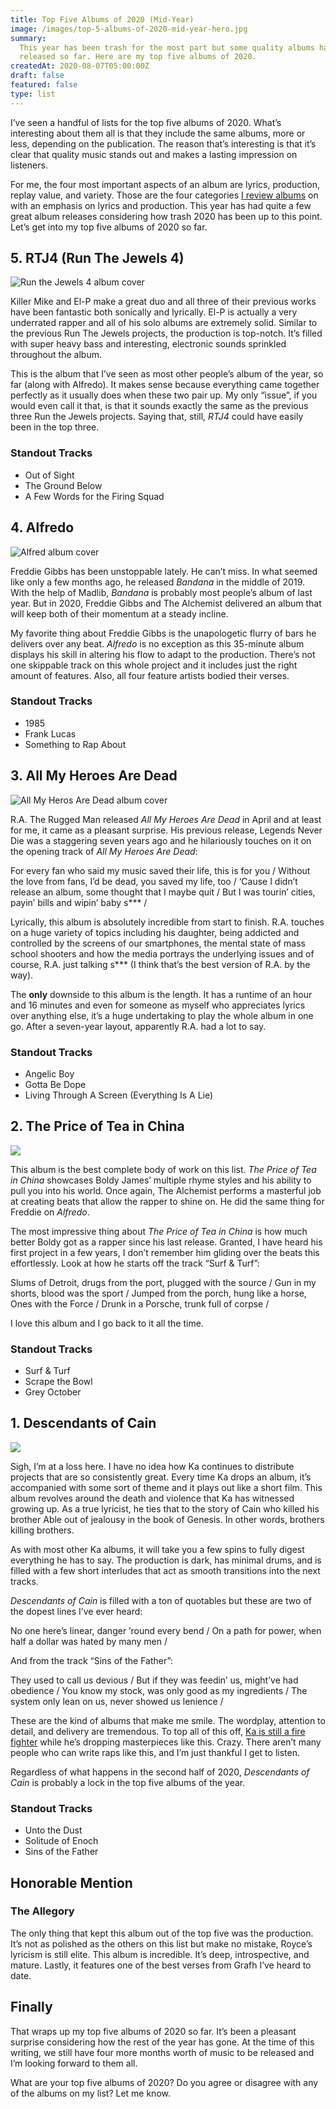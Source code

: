 ```yaml
---
title: Top Five Albums of 2020 (Mid-Year)
image: /images/top-5-albums-of-2020-mid-year-hero.jpg
summary:
  This year has been trash for the most part but some quality albums have been
  released so far. Here are my top five albums of 2020.
createdAt: 2020-08-07T05:00:00Z
draft: false
featured: false
type: list
---
```


I’ve seen a handful of lists for the top five albums of 2020. What’s interesting about them all is that they include the same albums, more or less, depending on the publication. The reason that’s interesting is that it’s clear that quality music stands out and makes a lasting impression on listeners.

For me, the four most important aspects of an album are lyrics, production, replay value, and variety. Those are the four categories [I review albums](/reviews) on with an emphasis on lyrics and production. This year has had quite a few great album releases considering how trash 2020 has been up to this point. Let’s get into my top five albums of 2020 so far.

## 5. RTJ4 (Run The Jewels 4)

![Run the Jewels 4 album cover](/images/rtj-4-album-cover.jpg)

Killer Mike and El-P make a great duo and all three of their previous works have been fantastic both sonically and lyrically. El-P is actually a very underrated rapper and all of his solo albums are extremely solid. Similar to the previous Run The Jewels projects, the production is top-notch. It’s filled with super heavy bass and interesting, electronic sounds sprinkled throughout the album.

This is the album that I’ve seen as most other people’s album of the year, so far (along with Alfredo). It makes sense because everything came together perfectly as it usually does when these two pair up. My only “issue”, if you would even call it that, is that it sounds exactly the same as the previous three Run the Jewels projects. Saying that, still, _RTJ4_ could have easily been in the top three.

### Standout Tracks

- Out of Sight
- The Ground Below
- A Few Words for the Firing Squad

## 4. Alfredo

![Alfred album cover](/images/alfredo-album-cover.jpg)

Freddie Gibbs has been unstoppable lately. He can’t miss. In what seemed like only a few months ago, he released _Bandana_ in the middle of 2019. With the help of Madlib, _Bandana_ is probably most people’s album of last year. But in 2020, Freddie Gibbs and The Alchemist delivered an album that will keep both of their momentum at a steady incline.

My favorite thing about Freddie Gibbs is the unapologetic flurry of bars he delivers over any beat. _Alfredo_ is no exception as this 35-minute album displays his skill in altering his flow to adapt to the production. There’s not one skippable track on this whole project and it includes just the right amount of features. Also, all four feature artists bodied their verses.

### Standout Tracks

- 1985
- Frank Lucas
- Something to Rap About

## 3. All My Heroes Are Dead

![All My Heros Are Dead album cover](/images/all-my-heros-are-dead-album-cover.jpg)

R.A. The Rugged Man released _All My Heroes Are Dead_ in April and at least for me, it came as a pleasant surprise. His previous release, Legends Never Die was a staggering seven years ago and he hilariously touches on it on the opening track of _All My Heroes Are Dead_:

<Quote>
  For every fan who said my music saved their life, this is for you / Without
  the love from fans, I’d be dead, you saved my life, too / ‘Cause I didn’t
  release an album, some thought that I maybe quit / But I was tourin’ cities,
  payin’ bills and wipin’ baby s*** /
</Quote>

Lyrically, this album is absolutely incredible from start to finish. R.A. touches on a huge variety of topics including his daughter, being addicted and controlled by the screens of our smartphones, the mental state of mass school shooters and how the media portrays the underlying issues and of course, R.A. just talking s\*\*\* (I think that’s the best version of R.A. by the way).

The **only** downside to this album is the length. It has a runtime of an hour and 16 minutes and even for someone as myself who appreciates lyrics over anything else, it’s a huge undertaking to play the whole album in one go. After a seven-year layout, apparently R.A. had a lot to say.

### Standout Tracks

- Angelic Boy
- Gotta Be Dope
- Living Through A Screen (Everything Is A Lie)

## 2. The Price of Tea in China

![](/images/the-price-of-tea-in-china-album-cover.jpg)

This album is the best complete body of work on this list. _The Price of Tea in China_ showcases Boldy James’ multiple rhyme styles and his ability to pull you into his world. Once again, The Alchemist performs a masterful job at creating beats that allow the rapper to shine on. He did the same thing for Freddie on _Alfredo_.

The most impressive thing about _The Price of Tea in China_ is how much better Boldy got as a rapper since his last release. Granted, I have heard his first project in a few years, I don’t remember him gliding over the beats this effortlessly. Look at how he starts off the track “Surf & Turf”:

<Quote>
  Slums of Detroit, drugs from the port, plugged with the source / Gun in my
  shorts, blood was the sport / Jumped from the porch, hung like a horse, Ones
  with the Force / Drunk in a Porsche, trunk full of corpse /
</Quote>

I love this album and I go back to it all the time.

### Standout Tracks

- Surf & Turf
- Scrape the Bowl
- Grey October

## 1. Descendants of Cain

![](/images/descendants-of-cain-album-cover.jpg)

Sigh, I’m at a loss here. I have no idea how Ka continues to distribute projects that are so consistently great. Every time Ka drops an album, it’s accompanied with some sort of theme and it plays out like a short film. This album revolves around the death and violence that Ka has witnessed growing up. As a true lyricist, he ties that to the story of Cain who killed his brother Able out of jealousy in the book of Genesis. In other words, brothers killing brothers.

As with most other Ka albums, it will take you a few spins to fully digest everything he has to say. The production is dark, has minimal drums, and is filled with a few short interludes that act as smooth transitions into the next tracks.

_Descendants of Cain_ is filled with a ton of quotables but these are two of the dopest lines I’ve ever heard:

<Quote song="Unto the Dust">
  No one here’s linear, danger ’round every bend / On a path for power, when
  half a dollar was hated by many men /
</Quote>

And from the track “Sins of the Father”:

<Quote song="Sins of the Father">
  They used to call us devious / But if they was feedin’ us, might’ve had
  obedience / You know my stock, was only good as my ingredients / The system
  only lean on us, never showed us lenience /
</Quote>

These are the kind of albums that make me smile. The wordplay, attention to detail, and delivery are tremendous. To top all of this off, [Ka is still a fire fighter](https://www.thefader.com/2016/10/04/ka-interview-new-) while he’s dropping masterpieces like this. Crazy. There aren’t many people who can write raps like this, and I’m just thankful I get to listen.

Regardless of what happens in the second half of 2020, _Descendants of Cain_ is probably a lock in the top five albums of the year.

### Standout Tracks

- Unto the Dust
- Solitude of Enoch
- Sins of the Father

## Honorable Mention

### The Allegory

The only thing that kept this album out of the top five was the production. It’s not as polished as the others on this list but make no mistake, Royce’s lyricism is still elite. This album is incredible. It’s deep, introspective, and mature. Lastly, it features one of the best verses from Grafh I’ve heard to date.

## Finally

That wraps up my top five albums of 2020 so far. It’s been a pleasant surprise considering how the rest of the year has gone. At the time of this writing, we still have four more months worth of music to be released and I’m looking forward to them all.

What are your top five albums of 2020? Do you agree or disagree with any of the albums on my list? Let me know.
